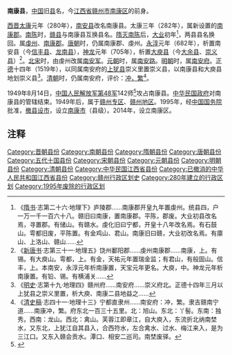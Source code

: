 '''南康县'''，[[中国|中国]]旧[[县|县]]名，今[[江西省|江西省]][[赣州市|赣州市]][[南康区|南康区]]的前身。

[[西晋|西晋]][[太康_(西晋)|太康]]元年（280年），[[南安县_(东吴)|南安县]]改名南康县。太康三年（282年），属新设置的[[南康郡|南康郡]]。[[南陈|南陈]]时，[[赣县|赣县]]与南康县互换县名。[[隋灭南陈|隋灭南陈]]后，[[大业_(年号)|大业]]初年<ref>《[[隋书|隋书]]·志第二十六·地理下》庐陵郡......南康郡开皇九年置虔州。统县四，户一万一千一百六十八。赣旧曰南康，置南康郡。平陈，郡废。大业初县改名焉，寻置郡。有储山。有赣水。虔化旧曰宁都，开皇十八年改名焉。有石鼓山。雩都旧废，平陈置。有金鸡山、君山。南康旧曰赣，大业初改名焉。有廪山、上洛山、赣山......</ref>，两县县名换回。属[[虔州|虔州]]、[[南康郡|南康郡]]。[[唐朝|唐朝]]时，仍属南康郡、虔州。[[永淳|永淳]]元年（682年），析置南安县（今[[信丰县|信丰县]]、[[龙南县|龙南县]]），[[神龍|神龙]]元年（705年），析置[[大庾县|大庾县]]（今[[大余县|大余县]]、[[崇义县|崇义县]]）<ref>《[[新唐书|新唐书]]·志第三十一·地理五》饶州鄱阳郡......虔州南康郡......南康，上。有锡。有大庾山。雩都，上。有金，天祐元年置瑞金监；有君山，有般固山。信丰，上。本南安，永淳元年析南康置，天宝元年更名。大庾，中。神龙元年析南康置。有铅、锡。有横浦关......</ref>。[[北宋|北宋]]时，由虔州改属[[南安軍|南安军]]。[[元朝|元朝]]时，属[[南安路|南安路]]。[[明朝|明朝]]时，属[[南安府|南安府]]。[[正德_(明朝)|正德]]十四年（1519年），以同属南安府的[[上犹县|上犹县]]崇义里置崇义县，以南康县和大庾县地划崇义县<ref>《[[明史|明史]]·志第十九·地理四》赣州府......南安府......崇义府北。正德十四年三月以上犹县之崇义里置，析大庾、南康二县地益之......</ref>。[[清朝|清朝]]时，仍属南安府，评价：[[衝繁疲難|冲，繁]]<ref>《[[清史稿|清史稿]]·志四十一·地理十三》宁都直隶州......南安府：冲，繁。隶吉赣南宁道......南康冲，繁。府东北一百三十五里。北：旭山。东北：丫髻。东南：独秀。西南：龙山。西北：禽山。芙蓉江即章江，自大庾入，东流折北纳南埜水，又东北，上犹江自其县入，合西符水，左合禽水、过水、梅江来入，是为三江口。又东入赣会贡水。潭口、相安二巡司。南埜废驿。</ref>。

1949年8月14日，[[中国人民解放军第48军|中国人民解放军第48军]]142师<ref>{{Cite web |url=http://paper.srxww.com/srwb/html/2009-10/01/content_62322.htm |title=赣水苍茫红旗飘——赣南解放纪实 |accessdate=2015-03-20 |author= |date=2009-10-01 |work= |publisher=上饶新闻网，来源：上饶晚报 |language=Zh-hans |archive-date=2019-07-16 |archive-url=https://web.archive.org/web/20190716051203/http://paper.srxww.com/srwb/html/2009-10/01/content_62322.htm |dead-url=no }}</ref>攻占南康县。[[中华民国政府|中华民国政府]]对南康县的管辖结束。1949年后，属于[[赣州专区|赣州专区]]、[[赣州地区|赣州地区]]。1995年，经[[中华人民共和国国务院|中国国务院]]批准，[[撤县设市|撤县设市]]，设立[[南康市|南康市]]（县级）。2014年，设立南康区。

== 注释 ==

{{Reflist|2}}

{{中華民國江西省行政區劃}}
[[Category:晋朝县份|Category:晋朝县份]]
[[Category:南朝县份|Category:南朝县份]]
[[Category:隋朝县份|Category:隋朝县份]]
[[Category:唐朝县份|Category:唐朝县份]]
[[Category:五代十国县份|Category:五代十国县份]]
[[Category:宋朝县份|Category:宋朝县份]]
[[Category:元朝县份|Category:元朝县份]]
[[Category:明朝县份|Category:明朝县份]]
[[Category:清朝县份|Category:清朝县份]]
[[Category:中华民国江西省县份|Category:中华民国江西省县份]]
[[Category:已撤消的中华人民共和国江西省县份|Category:已撤消的中华人民共和国江西省县份]]
[[Category:赣州行政区划史|Category:赣州行政区划史]]
[[Category:280年建立的行政区划|Category:280年建立的行政区划]]
[[Category:1995年废除的行政区划|Category:1995年废除的行政区划]]
